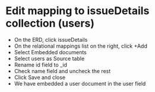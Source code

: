 
# Edit mapping to issueDetails collection (users)



- On the ERD, click issueDetails
- On the relational mappings list on the right, click +Add
- Select Embedded documents
- Select users as Source table
- Rename id field to _id
- Check name field and uncheck the rest
- Click Save and close 
- We have embedded a user document in the user field


<Screenshot url="https://www.mongodb.com/products/tools/relational-migrator" src="img/180-image-001.png" alt="Screenshot of the connect modal" />

